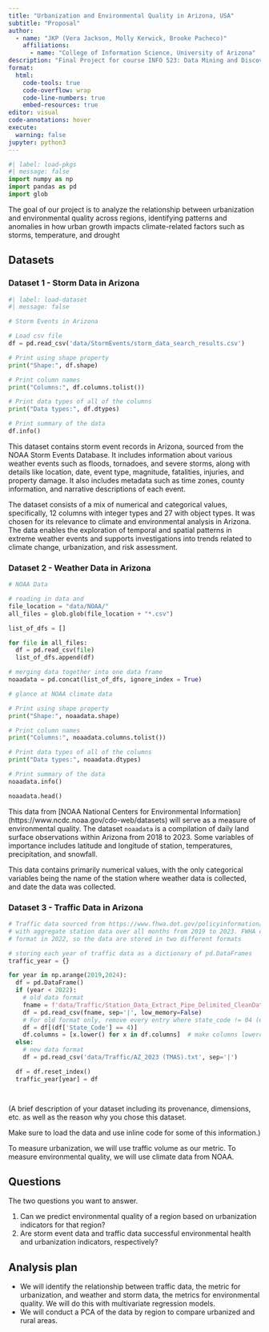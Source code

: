 ```yaml
---
title: "Urbanization and Environmental Quality in Arizona, USA"
subtitle: "Proposal"
author: 
  - name: "JKP (Vera Jackson, Molly Kerwick, Brooke Pacheco)"
    affiliations:
      - name: "College of Information Science, University of Arizona"
description: "Final Project for course INFO 523: Data Mining and Discovery"
format:
  html:
    code-tools: true
    code-overflow: wrap
    code-line-numbers: true
    embed-resources: true
editor: visual
code-annotations: hover
execute:
  warning: false
jupyter: python3
---
```


```python
#| label: load-pkgs
#| message: false
import numpy as np
import pandas as pd
import glob
```

The goal of our project is to analyze the relationship between urbanization and environmental quality across regions, identifying patterns and anomalies in how urban growth impacts climate-related factors such as storms, temperature, and drought

## Datasets

### Dataset 1 - Storm Data in Arizona 

```python
#| label: load-dataset
#| message: false

# Storm Events in Arizona

# Load csv file
df = pd.read_csv('data/StormEvents/storm_data_search_results.csv')

# Print using shape property
print("Shape:", df.shape)

# Print column names
print("Columns:", df.columns.tolist())

# Print data types of all of the columns
print("Data types:", df.dtypes)

# Print summary of the data
df.info()

```

This dataset contains storm event records in Arizona, sourced from the NOAA Storm Events Database. It includes information about various weather events such as floods, tornadoes, and severe storms, along with details like location, date, event type, magnitude, fatalities, injuries, and property damage. It also includes metadata such as time zones, county information, and narrative descriptions of each event.

The dataset consists of a mix of numerical and categorical values, specifically, 12 columns with integer types and 27 with object types. It was chosen for its relevance to climate and environmental analysis in Arizona. The data enables the exploration of temporal and spatial patterns in extreme weather events and supports investigations into trends related to climate change, urbanization, and risk assessment.

### Dataset 2 - Weather Data in Arizona 

```python

# NOAA Data

# reading in data and
file_location = "data/NOAA/"
all_files = glob.glob(file_location + "*.csv")

list_of_dfs = []

for file in all_files:
  df = pd.read_csv(file)
  list_of_dfs.append(df)

# merging data together into one data frame
noaadata = pd.concat(list_of_dfs, ignore_index = True)
```

```python

# glance at NOAA climate data

# Print using shape property
print("Shape:", noaadata.shape)

# Print column names
print("Columns:", noaadata.columns.tolist())

# Print data types of all of the columns
print("Data types:", noaadata.dtypes)

# Print summary of the data
noaadata.info()

noaadata.head()

```

This data from [NOAA National Centers for Environmental Information] (https://www.ncdc.noaa.gov/cdo-web/datasets) will serve as a measure of environmental quality. The dataset `noaadata` is a compilation of daily land surface observations within Arizona from 2018 to 2023. Some variables of importance includes latitude and longitude of station, temperatures, precipitation, and snowfall.

This data contains primarily numerical values, with the only categorical variables being the name of the station where weather data is collected, and date the data was collected.

### Dataset 3 - Traffic Data in Arizona 

```python

# Traffic data sourced from https://www.fhwa.dot.gov/policyinformation/tables/tmasdata/ 
# with aggregate station data over all months from 2019 to 2023. FWHA changed their data
# format in 2022, so the data are stored in two different formats

# storing each year of traffic data as a dictionary of pd.DataFrames
traffic_year = {}

for year in np.arange(2019,2024):
  df = pd.DataFrame()
  if (year < 2022):   
    # old data format
    fname = f'data/Traffic/Station_Data_Extract_Pipe_Delimited_CleanData_{str(year)}.txt'
    df = pd.read_csv(fname, sep='|', low_memory=False)
    # For old format only, remove every entry where state_code != 04 (entries not in Arizona)
    df = df[(df['State_Code'] == 4)]
    df.columns = [x.lower() for x in df.columns]  # make columns lowercase like new data format
  else:
    # new data format
    df = pd.read_csv('data/Traffic/AZ_2023 (TMAS).txt', sep='|')

  df = df.reset_index()
  traffic_year[year] = df




```

(A brief description of your dataset including its provenance, dimensions, etc. as well as the reason why you chose this dataset.

Make sure to load the data and use inline code for some of this information.)





To measure urbanization, we will use traffic volume as our metric.
To measure environmental quality, we will use climate data from NOAA.



## Questions

The two questions you want to answer.

1. Can we predict environmental quality of a region based on urbanization indicators for that region?
2. Are storm event data and traffic data successful environmental health and urbanization indicators, respectively?

## Analysis plan

-   We will identify the relationship between traffic data, the metric for urbanization, and weather and storm data, the metrics for environmental quality. We will do this with multivariate regression models.
-   We will conduct a PCA of the data by region to compare urbanized and rural areas.
